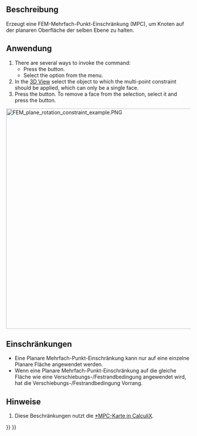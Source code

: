 <languages/>

{{Docnav/de
|[[FEM_ConstraintFlowVelocity/de| RandbedingungStrömungsgeschwindigkeit]]
|[[FEM_ConstraintSectionPrint/de| RandbedingungQuerschnittsAusgabe]]
|[[FEM_Workbench/de|FEM]]
|IconL=FEM_ConstraintFlowVelocity.svg
|IconR=FEM_ConstraintSectionPrint.svg
|IconC=Workbench_FEM.svg
}}

{{GuiCommandContainer|
{{GuiCommand
|Name=FEM ConstraintPlaneRotation
|MenuLocation=Model → Geometrical Analysis Features → Plane Multi-Point Constraint
|Workbenches=[[FEM_Workbench|FEM]]
|SeeAlso=[[FEM_ConstraintTransform|FEM Constraint transform]]
}}
{{GuiCommandFemInfo
|Solvers=CalculiX
}}
}}

<span id="Description"></span>
==Beschreibung==

Erzeugt eine FEM-Mehrfach-Punkt-Einschränkung (MPC), um Knoten auf der planaren Oberfläche der selben Ebene zu halten.

<span id="Usage"></span>
==Anwendung==

# There are several ways to invoke the command:
#* Press the {{Button|[[Image:FEM_ConstraintPlaneRotation.svg|16px]] [[FEM_ConstraintPlaneRotation|Plane Multi-Point Constraint]]}} button.
#* Select the {{MenuCommand|Model → Geometrical Analysis Features → [[Image:FEM_ConstraintPlaneRotation.svg|16px]] Plane Multi-Point Constraint}} option from the menu.
# In the [[3D_View|3D View]] select the object to which the multi-point constraint should be applied, which can only be a single face.
# Press the {{Button|Add}} button. To remove a face from the selection, select it and press the {{Button|Remove}} button.

[[Image:FEM_plane_rotation_constraint_example.PNG|600px]]
{{Caption|Beispiel für die Verwendung einer ebenen Mehrpunktbeschränkung. Beide einfach gestützten Träger sind derselben Kraft ausgesetzt, aber beim unteren Träger wird eine ebene Mehrfach-Punkt-Randbedingung auf das grüne Segment der Oberseite angewendet. Dadurch werden die Knoten dort gezwungen, auf derselben Ebene zu bleiben, und die Verformung wird verändert (hier skaliert).}}

<span id="Limitations"></span>
==Einschränkungen==

<div class="mw-translate-fuzzy">
* Eine Planare Mehrfach-Punkt-Einschränkung kann nur auf eine einzelne Planare Fläche angewendet werden.
* Wenn eine Planare Mehrfach-Punkt-Einschränkung auf die gleiche Fläche wie eine  Verschiebungs-/Festrandbedingung angewendet wird, hat die Verschiebungs-/Festrandbedingung Vorrang.
</div>

<span id="Notes"></span>
==Hinweise==

<div class="mw-translate-fuzzy">
# Diese Beschränkungen nutzt die [http://web.mit.edu/calculix_v2.7/CalculiX/ccx_2.7/doc/ccx/node220.html *MPC-Karte in CalculiX].
</div>


{{Docnav/de
|[[FEM_ConstraintFlowVelocity/de| RandbedingungStrömungsgeschwindigkeit]]
|[[FEM_ConstraintSectionPrint/de| RandbedingungQuerschnittsAusgabe]]
|[[FEM_Workbench/de|FEM]]
|IconL=FEM_ConstraintFlowVelocity.svg
|IconR=FEM_ConstraintSectionPrint.svg
|IconC=Workbench_FEM.svg
}}

{{FEM_Tools_navi{{#translation:}}}}
{{Userdocnavi{{#translation:}}}}